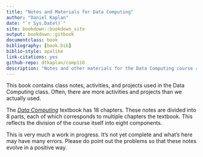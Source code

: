 ```yaml
--- 
title: "Notes and Materials for Data Computing"
author: "Daniel Kaplan"
date: "`r Sys.Date()`"
site: bookdown::bookdown_site
output: bookdown::gitbook
documentclass: book
bibliography: [book.bib]
biblio-style: apalike
link-citations: yes
github-repo: dtkaplan/comp110
description: "Notes and other materials for the Data Computing course at Macalester College: COMP 110"
---
```


This book contains class notes, activities, and projects used in the Data Computing class. Often, there are more activities and projects than we actually used.

The [*Data Computing*](Data-Computing.org) textbook has 18 chapters. These notes are divided into 8 parts, each of which corresponds to multiple chapters the textbook. This reflects the division of the course itself into eight components.

This is very much a work in progress. It's not yet complete and what's here may have many errors. Please do point out the problems so that these notes evolve in a positive way.
